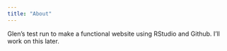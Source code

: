 ```yaml
---
title: "About"
---
```


Glen's test run to make a functional website using RStudio and Github. I'll work on this later.